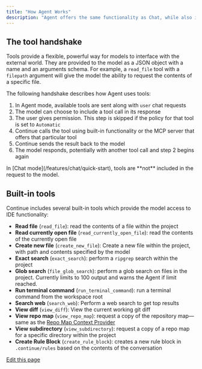 ```yaml
---
title: "How Agent Works"
description: "Agent offers the same functionality as Chat, while also including tools in the request to the model and an interface for handling tool calls and responses."
---
```


## The tool handshake[​](#the-tool-handshake "Direct link to The tool handshake")

Tools provide a flexible, powerful way for models to interface with the external world. They are provided to the model as a JSON object with a name and an arguments schema. For example, a `read_file` tool with a `filepath` argument will give the model the ability to request the contents of a specific file.

The following handshake describes how Agent uses tools:

1. In Agent mode, available tools are sent along with `user` chat requests
2. The model can choose to include a tool call in its response
3. The user gives permission. This step is skipped if the policy for that tool is set to `Automatic`
4. Continue calls the tool using built-in functionality or the MCP server that offers that particular tool
5. Continue sends the result back to the model
6. The model responds, potentially with another tool call and step 2 begins again

<Info>
  In [Chat mode](/features/chat/quick-start), tools are **not** included in the request to the model.
</Info>

## Built-in tools[​](#built-in-tools "Direct link to Built-in tools")

Continue includes several built-in tools which provide the model access to IDE functionality:

* **Read file** (`read_file`): read the contents of a file within the project
* **Read currently open file** (`read_currently_open_file`): read the contents of the currently open file
* **Create new file** (`create_new_file`): Create a new file within the project, with path and contents specified by the model
* **Exact search** (`exact_search`): perform a `ripgrep` search within the project
* **Glob search** (`file_glob_search`): perform a glob search on files in the project. Currently limits to 100 output and warns the Agent if limit reached.
* **Run terminal command** (`run_terminal_command`): run a terminal command from the workspace root
* **Search web** (`search_web`): Perform a web search to get top results
* **View diff** (`view_diff`): View the current working git diff
* **View repo map** (`view_repo_map`): request a copy of the repository map—same as the [Repo Map Context Provider](/customize/custom-providers#repository-map)
* **View subdirectory** (`view_subdirectory`): request a copy of a repo map for a specific directory within the project
* **Create Rule Block** (`create_rule_block`): creates a new rule block in `.continue/rules` based on the contents of the conversation

[Edit this page](https://github.com/continuedev/continue/tree/main/docs/docs/features/agent/how-it-works.mdx)
